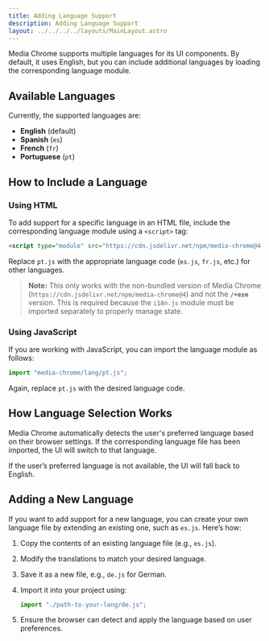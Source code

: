 ```yaml
---
title: Adding Language Support
description: Adding Language Support
layout: ../../../../layouts/MainLayout.astro
---
```


Media Chrome supports multiple languages for its UI components. By default, it uses English, but you can include additional languages by loading the corresponding language module.
## Available Languages
Currently, the supported languages are:

- **English** (default)
- **Spanish** (`es`)
- **French** (`fr`)
- **Portuguese** (`pt`)

## How to Include a Language

### Using HTML
To add support for a specific language in an HTML file, include the corresponding language module using a `<script>` tag:

```html
<script type="module" src="https://cdn.jsdelivr.net/npm/media-chrome@4.8.0/lang/pt.js"></script>
```

Replace `pt.js` with the appropriate language code (`es.js`, `fr.js`, etc.) for other languages.

> **Note:** This only works with the non-bundled version of Media Chrome (`https://cdn.jsdelivr.net/npm/media-chrome@4`) and not the **`/+esm`** version. This is required because the `i18n.js` module must be imported separately to properly manage state.

### Using JavaScript
If you are working with JavaScript, you can import the language module as follows:

```js
import "media-chrome/lang/pt.js";
```

Again, replace `pt.js` with the desired language code.

## How Language Selection Works
Media Chrome automatically detects the user's preferred language based on their browser settings. If the corresponding language file has been imported, the UI will switch to that language.

If the user’s preferred language is not available, the UI will fall back to English.


## Adding a New Language
If you want to add support for a new language, you can create your own language file by extending an existing one, such as `es.js`. Here’s how:

1. Copy the contents of an existing language file (e.g., `es.js`).
2. Modify the translations to match your desired language.
3. Save it as a new file, e.g., `de.js` for German.
4. Import it into your project using:

   ```js
   import "./path-to-your-lang/de.js";
   ```

5. Ensure the browser can detect and apply the language based on user preferences.


